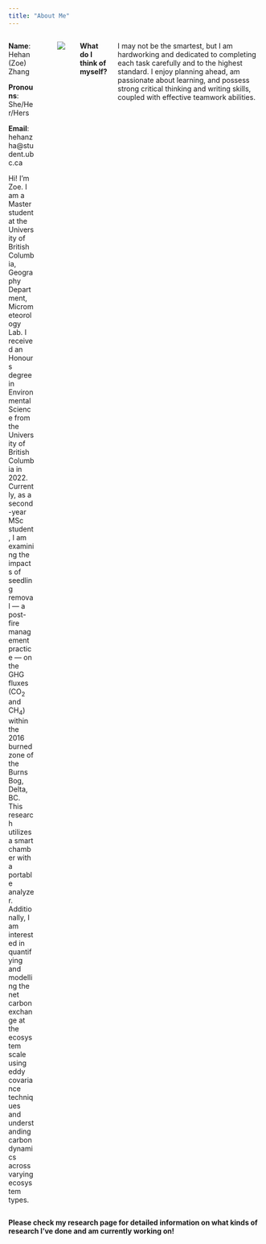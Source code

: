 ```yaml
---
title: "About Me"
---
```


::: columns
::: {.column width="65%"}
**Name**: Hehan (Zoe) Zhang

**Pronouns**: She/Her/Hers

**Email**: hehanzha@student.ubc.ca

Hi! I'm Zoe. I am a Master student at the University of British Columbia, Geography Department, Micrometeorology Lab. I received an Honours degree in Environmental Science from the University of British Columbia in 2022. Currently, as a second-year MSc student, I am examining the impacts of seedling removal --- a post-fire management practice --- on the GHG fluxes (CO~2~ and CH~4~) within the 2016 burned zone of the Burns Bog, Delta, BC. This research utilizes a smart chamber with a portable analyzer. Additionally, I am interested in quantifying and modelling the net carbon exchange at the ecosystem scale using eddy covariance techniques and understanding carbon dynamics across varying ecosystem types.
:::

::: {.column width="5%"}
:::

::: {.column width="30%"}
![](images/profilePic.jpg)
:::

**What do I think of myself?**

I may not be the smartest, but I am hardworking and dedicated to completing each task carefully and to the highest standard. I enjoy planning ahead, am passionate about learning, and possess strong critical thinking and writing skills, coupled with effective teamwork abilities.
:::

**Please check my research page for detailed information on what kinds of research I've done and am currently working on!** 
